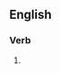 ==English==

===Verb===
{{head|en|present participle}}

# {{present participle of|punctulate|lang=en|nocat=1}}